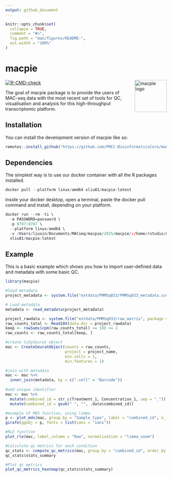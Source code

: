 ```yaml
---
output: github_document
---
```


<!-- README.md is generated from README.Rmd. Please edit that file -->

```r
knitr::opts_chunk$set(
  collapse = TRUE,
  comment = "#>",
  fig.path = "man/figures/README-",
  out.width = "100%"
)
```

# macpie

<img
  src="man/figures/logo_hex.png"
  style="float: right; height: 100px; margin: 0 0 1em 1em;"
  alt="macpie logo"
/>

<!-- badges: start -->
[![R-CMD-check](https://github.com/PMCC-BioinformaticsCore/macpie/actions/workflows/r-cmd-check.yaml/badge.svg)](https://github.com/PMCC-BioinformaticsCore/macpie/actions/workflows/r-cmd-check.yaml)
<!-- badges: end -->

The goal of macpie package is to provide the users of MAC-seq data with
the most recent set of tools for QC, visualisation and analysis for
this high-throughput transcriptomic platform.

## Installation

You can install the development version of macpie like so:

``` r
remotes::install_github("https://github.com/PMCC-BioinformaticsCore/macpie")
```

## Dependencies

The simplest way is to use our docker container with all the R packages installed.
``` r
docker pull --platform linux/amd64 xliu81/macpie:latest
```
Inside your docker desktop, open a terminal, paste the docker pull command and install, depending on your platform.
``` r
docker run --rm -ti \
  -e PASSWORD=password \
  -p 8787:8787 \
  --platform linux/amd64 \
  -v /Users/liuxin/Documents/MACseq/macpie/2025/macpie/:/home/rstudio/macpie:z \
  xliu81/macpie:latest
```

## Example

This is a basic example which shows you how to import user-defined data and metadata with some basic QC.

``` r
library(macpie)

#load metadata
project_metadata <- system.file("extdata/PMMSq033/PMMSq033_metadata.csv", package = "macpie")

# Load metadata
metadata <- read_metadata(project_metadata)

project_rawdata <- system.file("extdata/PMMSq033/raw_matrix", package = "macpie")
raw_counts_total <- Read10X(data.dir = project_rawdata)
keep <- rowSums(cpm(raw_counts_total) >= 10) >= 2
raw_counts <- raw_counts_total[keep, ]

#create tidySeurat object
mac <- CreateSeuratObject(counts = raw_counts,
                          project = project_name,
                          min.cells = 1,
                          min.features = 1)

#join with metadata
mac <- mac %>%
  inner_join(metadata, by = c(".cell" = "Barcode"))
  
#add unique identifier
mac <- mac %>%
  mutate(combined_id = str_c(Treatment_1, Concentration_1, sep = "_")) %>%
  mutate(combined_id = gsub(" ", "", .data$combined_id))  

#example of MDS function, using limma
p <- plot_mds(mac, group_by = "Sample_type", label = "combined_id", n_labels = 30)
girafe(ggobj = p, fonts = list(sans = "sans"))

#RLE function
plot_rle(mac, label_column = "Row", normalisation = "limma_voom")

#Calculate qc metrics for each condition
qc_stats <- compute_qc_metrics(mac, group_by = "combined_id", order_by = "median")
qc_stats$stats_summary

#Plot qc metrics 
plot_qc_metrics_heatmap(qc_stats$stats_summary)


```
